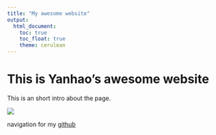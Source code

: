 ```yaml
---
title: "My awesome website"
output: 
  html_document:
    toc: true
    toc_float: true
    theme: cerulean
---
```


# This is Yanhao's awesome website

This is an short intro about the page.

![](https://media.giphy.com/media/drXGoW1iudhKw/giphy.gif)

navigation for my [github](https://github.com/ys3875)